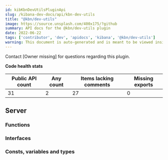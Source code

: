 ```yaml
---
id: kibKbnDevUtilsPluginApi
slug: /kibana-dev-docs/api/kbn-dev-utils
title: "@kbn/dev-utils"
image: https://source.unsplash.com/400x175/?github
summary: API docs for the @kbn/dev-utils plugin
date: 2022-06-22
tags: ['contributor', 'dev', 'apidocs', 'kibana', '@kbn/dev-utils']
warning: This document is auto-generated and is meant to be viewed inside our experimental, new docs system. Reach out in #docs-engineering for more info.
---
```




Contact [Owner missing] for questions regarding this plugin.

**Code health stats**

| Public API count  | Any count | Items lacking comments | Missing exports |
|-------------------|-----------|------------------------|-----------------|
| 31 | 2 | 27 | 0 |

## Server

### Functions
<DocDefinitionList data={kbnDevUtilsObj.server.functions}/>

### Interfaces
<DocDefinitionList data={kbnDevUtilsObj.server.interfaces}/>

### Consts, variables and types
<DocDefinitionList data={kbnDevUtilsObj.server.misc}/>

